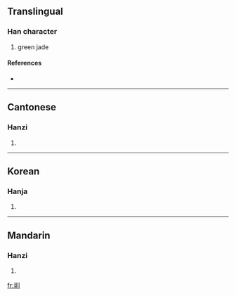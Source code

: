 ==Translingual==

===Han character===
{{Han char|rn=96|rad=玉|as=03|sn=7|four=1210<sub>0</sub>|canj=一土中中中 (MGLLL)}}

# green jade

====References====
* {{Han ref|kx=0727.190|dkj=20844|dj=1139.150|hdz=21102.080|uh=7394|ud=29588|bh=CB6B|bd=52075}}

----

==Cantonese==

===Hanzi===
{{yue-hanzi|jyut=|y=chyun3}}

# {{defn|Cantonese|sort=玉03}}

----

==Korean==

===Hanja===
{{ko-hanja|hangeul=천|eumhun=|rv=cheon|mr=ch'ŏn|y=chen}}

# {{defn|Korean|sort=玉03}}

----

==Mandarin==

===Hanzi===
{{cmn-hanzi|pin=[[quàn]] ([[quan4]])|wg=ch'üan<sup>4</sup>}}

# {{defn|Mandarin|sort=玉03}}

[[fr:玔]]